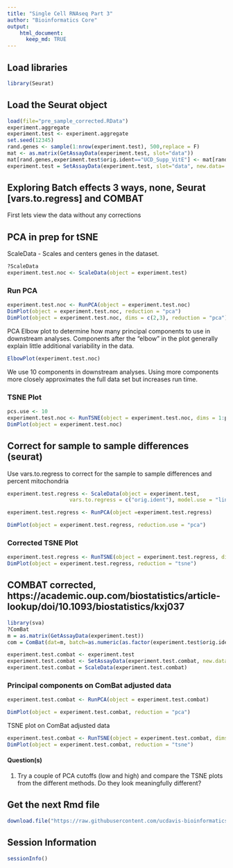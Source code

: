 ```yaml
---
title: "Single Cell RNAseq Part 3"
author: "Bioinformatics Core"
output:
    html_document:
      keep_md: TRUE
---
```

## Load libraries
```r
library(Seurat)
```

## Load the Seurat object
```r
load(file="pre_sample_corrected.RData")
experiment.aggregate
experiment.test <- experiment.aggregate
set.seed(12345)
rand.genes <- sample(1:nrow(experiment.test), 500,replace = F)
mat <- as.matrix(GetAssayData(experiment.test, slot="data"))
mat[rand.genes,experiment.test$orig.ident=="UCD_Supp_VitE"] <- mat[rand.genes,experiment.test$orig.ident=="UCD_Supp_VitE"] + 0.18
experiment.test = SetAssayData(experiment.test, slot="data", new.data= mat )
```

## Exploring Batch effects 3 ways, none, Seurat [vars.to.regress] and COMBAT

First lets view the data without any corrections

## PCA in prep for tSNE

ScaleData - Scales and centers genes in the dataset. 
```r
?ScaleData
experiment.test.noc <- ScaleData(object = experiment.test)
```

### Run PCA
```r
experiment.test.noc <- RunPCA(object = experiment.test.noc)
DimPlot(object = experiment.test.noc, reduction = "pca")
DimPlot(object = experiment.test.noc, dims = c(2,3), reduction = "pca")
```

PCA Elbow plot to determine how many principal components to use in downstream analyses.  Components after the "elbow" in the plot generally explain little additional variability in the data.

```r
ElbowPlot(experiment.test.noc)
```

We use 10 components in downstream analyses. Using more components more closely approximates the full data set but increases run time.

### TSNE Plot
```r
pcs.use <- 10
experiment.test.noc <- RunTSNE(object = experiment.test.noc, dims = 1:pcs.use)
DimPlot(object = experiment.test.noc)
```

## Correct for sample to sample differences (seurat)

Use vars.to.regress to correct for the sample to sample differences and percent mitochondria
```r
experiment.test.regress <- ScaleData(object = experiment.test, 
                    vars.to.regress = c("orig.ident"), model.use = "linear")

experiment.test.regress <- RunPCA(object =experiment.test.regress)

DimPlot(object = experiment.test.regress, reduction.use = "pca")
```

### Corrected TSNE Plot
```r
experiment.test.regress <- RunTSNE(object = experiment.test.regress, dims.use = 1:pcs.use)
DimPlot(object = experiment.test.regress, reduction = "tsne")
```

## COMBAT corrected, https://academic.oup.com/biostatistics/article-lookup/doi/10.1093/biostatistics/kxj037

```r
library(sva)
?ComBat
m = as.matrix(GetAssayData(experiment.test))
com = ComBat(dat=m, batch=as.numeric(as.factor(experiment.test$orig.ident)), prior.plots=FALSE, par.prior=TRUE)
```


```r
experiment.test.combat <- experiment.test
experiment.test.combat <- SetAssayData(experiment.test.combat, new.data = as.matrix(com))
experiment.test.combat = ScaleData(experiment.test.combat)
```

### Principal components on ComBat adjusted data
```r
experiment.test.combat <- RunPCA(object = experiment.test.combat)

DimPlot(object = experiment.test.combat, reduction = "pca")
```

TSNE plot on ComBat adjusted data
```r
experiment.test.combat <- RunTSNE(object = experiment.test.combat, dims.use = 1:pcs.use)
DimPlot(object = experiment.test.combat, reduction = "tsne")
```

#### Question(s)

1. Try a couple of PCA cutoffs (low and high) and compare the TSNE plots from the different methods.  Do they look meaningfully different?

## Get the next Rmd file
```r
download.file("https://raw.githubusercontent.com/ucdavis-bioinformatics-training/2019-single-cell-RNA-sequencing-Workshop-UCD_UCSF/master/scrnaseq_analysis/scRNA_Workshop-PART4.Rmd", "scRNA_Workshop-PART4.Rmd")
```

## Session Information
```r
sessionInfo()
```